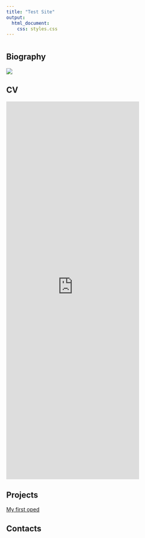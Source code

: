 ```yaml
---
title: "Test Site"
output: 
  html_document:
    css: styles.css
---
```


# {.tabset .tabset-fade .tabset-pills}

## Biography
![](family.jpg)


## CV

<div>
<iframe src="https://willythewoo.github.io/WillyTheWoo/cvWillyChen.pdf" style="width: 70%; height:1000px; margin-left: auto;margin-left: auto;" frameborder="0">
</iframe>
</div>


## Projects

[My first oped](willy.netlify.app)


## Contacts